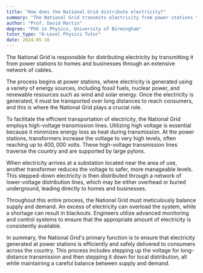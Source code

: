 ```yaml
---
title: "How does the National Grid distribute electricity?"
summary: "The National Grid transmits electricity from power stations to homes and businesses via a network of cables, ensuring efficient distribution of power."
author: "Prof. David Martin"
degree: "PhD in Physics, University of Birmingham"
tutor_type: "A-Level Physics Tutor"
date: 2024-05-16
---
```


The National Grid is responsible for distributing electricity by transmitting it from power stations to homes and businesses through an extensive network of cables.

The process begins at power stations, where electricity is generated using a variety of energy sources, including fossil fuels, nuclear power, and renewable resources such as wind and solar energy. Once the electricity is generated, it must be transported over long distances to reach consumers, and this is where the National Grid plays a crucial role.

To facilitate the efficient transportation of electricity, the National Grid employs high-voltage transmission lines. Utilizing high voltage is essential because it minimizes energy loss as heat during transmission. At the power stations, transformers increase the voltage to very high levels, often reaching up to $400,000$ volts. These high-voltage transmission lines traverse the country and are supported by large pylons.

When electricity arrives at a substation located near the area of use, another transformer reduces the voltage to safer, more manageable levels. This stepped-down electricity is then distributed through a network of lower-voltage distribution lines, which may be either overhead or buried underground, leading directly to homes and businesses.

Throughout this entire process, the National Grid must meticulously balance supply and demand. An excess of electricity can overload the system, while a shortage can result in blackouts. Engineers utilize advanced monitoring and control systems to ensure that the appropriate amount of electricity is consistently available.

In summary, the National Grid's primary function is to ensure that electricity generated at power stations is efficiently and safely delivered to consumers across the country. This process includes stepping up the voltage for long-distance transmission and then stepping it down for local distribution, all while maintaining a careful balance between supply and demand.
    